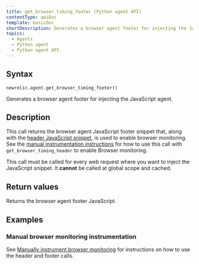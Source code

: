 ```yaml
---
title: get_browser_timing_footer (Python agent API)
contentType: apiDoc
template: basicDoc
shortDescription: Generates a browser agent footer for injecting the JavaScript agent.
topics:
  - Agents
  - Python agent
  - Python agent API
---
```


## Syntax

```
newrelic.agent.get_browser_timing_footer()
```

Generates a browser agent footer for injecting the JavaScript agent.

## Description

This call returns the browser agent JavaScript footer snippet that, along with the [header JavaScript snippet](/docs/agents/python-agent/python-agent-api/get_browser_timing_header), is used to enable browser monitoring. See the [manual instrumentation instructions](/docs/agents/python-agent/supported-features/page-load-timing-python#manual_instrumentation) for how to use this call with `get_browser_timing_header` to enable Browser monitoring.

This call must be called for every web request where you want to inject the JavaScript snippet. It **cannot** be called at global scope and cached.

## Return values

Returns the browser agent footer JavaScript.

## Examples

### Manual browser monitoring instrumentation

See [Manually instrument browser monitoring](/docs/agents/python-agent/supported-features/page-load-timing-python#manual_instrumentation) for instructions on how to use the header and footer calls.
